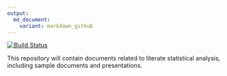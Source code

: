```yaml
---
output:
  md_document:
    variant: markdown_github
---
```


[![Build Status](https://travis-ci.org/jennybc/googlesheets.svg?branch=master)](https://travis-ci.org/rmcd1024/statlit)

This repository will contain documents related to literate statistical
analysis, including sample documents and presentations.
